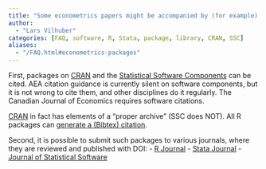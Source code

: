 ```yaml
---
title: "Some econometrics papers might be accompanied by (for example) an R or Stata package..."
author: 
  - "Lars Vilhuber"
categories: [FAQ, software, R, Stata, package, library, CRAN, SSC]
aliases:
  - "/FAQ.html#econometrics-packages"
---
```

First, packages on [CRAN](https://cran.r-project.org/) and the [Statistical Software Components](https://ideas.repec.org/s/boc/bocode.html) can be cited. AEA citation guidance is currently silent on software components, but it is not wrong to cite them, and other disciplines do it regularly. The Canadian Journal of Economics requires software citations. 

[CRAN](https://cran.r-project.org/) in fact has elements of a "proper archive" (SSC does NOT). All R packages can [generate a (Bibtex) citation](https://stat.ethz.ch/R-manual/R-devel/library/utils/html/citation.html). 

Second, it is possible to submit such packages to various journals, where they are reviewed and published with DOI:
- [R Journal](https://journal.r-project.org/)
- [Stata Journal](https://www.stata-journal.com/)
- [Journal of Statistical Software](https://www.jstatsoft.org/)